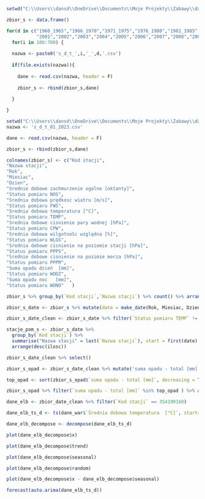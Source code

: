 ```{r}
setwd("C:\\Users\\dansd\\OneDrive\\Documents\\Moje Projekty\\Zabawy\\data_synop")

zbior_s <- data.frame()

for(d in c("1960_1965","1966_1970","1971_1975","1976_1980","1981_1985","1986_1990","1991_1995","1996_2000",
           "2001","2002","2003","2004","2005","2006","2007","2008","2009","2010","2011","2012","2013","2014","2015","2016","2017","2018","2019","2020","2021","2022"))
  for(i in 100:700) {
  
  nazwa <- paste0('s_d_t_',i,'_',d,'.csv')
  
  if(file.exists(nazwa)){
    
    dane <- read.csv(nazwa, header = F)
  
    zbior_s <- rbind(zbior_s,dane)
    
  }

}
```

```{r}
setwd("C:\\Users\\dansd\\OneDrive\\Documents\\Moje Projekty\\Zabawy\\data_synop")
nazwa <- 's_d_t_01_2023.csv'

dane <- read.csv(nazwa, header = F)

zbior_s <- rbind(zbior_s,dane)
```


```{r}
colnames(zbior_s) <- c("Kod stacji",
"Nazwa stacji",
"Rok",
"Miesiac",
"Dzien",
"Srednie dobowe zachmurzenie ogolne [oktanty]",
"Status pomiaru NOS",
"Srednia dobowa prędkosc wiatru [m/s]",
"Status pomiaru FWS",
"Srednia dobowa temperatura [°C]",
"Status pomiaru TEMP",
"Srednia dobowe cisnienie pary wodnej [hPa]",
"Status pomiaru CPW",
"Srednia dobowa wilgotnoSc względna [%]",
"Status pomiaru WLGS",
"Srednia dobowe cisnienie na poziomie stacji [hPa]",
"Status pomiaru PPPS",
"Srednie dobowe cisnienie na pozimie morza [hPa]",
"Status pomiaru PPPM",
"Suma opadu dzień  [mm]",
"Status pomiaru WODZ",
"Suma opadu noc   [mm]",
"Status pomiaru WONO"   )
```


```{r}
zbior_s %>% group_by(`Kod stacji`,`Nazwa stacji`) %>% count() %>% arrange(desc(n))
```

```{r}
zbior_s_date <- zbior_s %>% mutate(date = make_date(Rok, Miesiac, Dzien))

zbior_s_date_clean <- zbior_s_date %>% filter(`Status pomiaru TEMP` != 8 | is.na(`Status pomiaru TEMP`))
```

```{r}
stacje_pom_s <- zbior_s_date %>% 
  group_by(`Kod stacji`) %>% 
  summarise("Nazwa stacji" = last(`Nazwa stacji`), start = first(date), stop = last(date), ilosc = n()) %>% 
  arrange(desc(ilosc))
```

```{r}
zbior_s_date_clean %>% select()
```

```{r}
zbior_s_opad <- zbior_s_date_clean %>% mutate('suma opadu - total [mm]' = `Suma opadu dzien  [mm]`+`Suma opadu noc   [mm]`)
```


```{r}
top_opad <- sort(zbior_s_opad$`suma opadu - total [mm]`, decreasing = T)[1:10]

zbior_s_opad %>% filter(`suma opadu - total [mm]` %in% top_opad ) %>% arrange(desc(`suma opadu - total [mm]`))
```

```{r}
dane_elb <- zbior_date_clean %>% filter(`Kod stacji` == 354190160)

dane_elb_ts_d <- ts(dane_war$`Średnia dobowa temperatura  [°C]`, start=c(1960,1), frequency=365) #zamiana na time-series

```


```{r}
dane_elb_decompose <- decompose(dane_elb_ts_d)
```

```{r}
plot(dane_elb_decompose$x)

plot(dane_elb_decompose$trend)

plot(dane_elb_decompose$seasonal)

plot(dane_elb_decompose$random)

plot(dane_elb_decompose$x - dane_elb_decompose$seasonal)

```

```{r}
forecast(auto.arima(dane_elb_ts_d))
```


